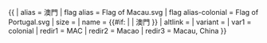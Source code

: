 {{ {{{1<noinclude>|country showdata</noinclude>}}}
| alias = 澳門
| flag alias = Flag of Macau.svg
| flag alias-colonial = Flag of Portugal.svg
| size = {{{size|}}}
| name = {{#if: {{{name|}}} | {{{name|}}} | 澳門 }}
| altlink = {{{altlink|}}}
| variant = {{{variant|}}}
<noinclude>
| var1 = colonial
| redir1 = MAC
| redir2 = Macao
| redir3 = Macau, China
</noinclude>
}}
